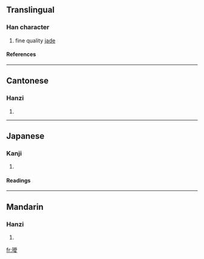 {{see|瑷}}

==Translingual==
===Han character===
{{Han char|rn=96|rad=玉|as=13|sn=17|four=1214<sub>7</sub>|canj=一土月月水 (MGBBE)}}
# fine quality [[jade]]
====References====
{{Han ref|kx=0742.270|dkj=21267|dj=1151.340|hdz=21142.040|uh=74A6|ud=29862|bh=C0F5|bd=49397}}

----
==Cantonese==
===Hanzi===
{{yue-hanzi|jyut=|y=oi3}}
# {{defn|Cantonese}}

----
==Japanese==
===Kanji===
{{ja-kanji|grade=|rs=玉13}}
# {{defn|Japanese}} 
====Readings====
{{ja-readings|on=[[あい]] (ai)|kun=}}

----
==Mandarin==
===Hanzi===
{{cmn-hanzi|sim=瑷|pin=[[ài]] (ai4)|wg=ai<sup>4</sup>}}
# {{defn|Mandarin}}

[[fr:璦]]
